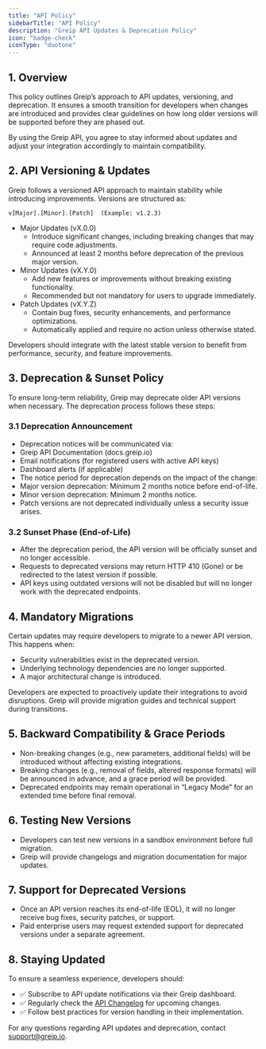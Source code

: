 ```yaml
---
title: "API Policy"
sidebarTitle: "API Policy"
description: "Greip API Updates & Deprecation Policy"
icon: "badge-check"
iconType: "duotone"
---
```


## 1. Overview

This policy outlines Greip’s approach to API updates, versioning, and deprecation. It ensures a smooth transition for developers when changes are introduced and provides clear guidelines on how long older versions will be supported before they are phased out.

By using the Greip API, you agree to stay informed about updates and adjust your integration accordingly to maintain compatibility.

## 2. API Versioning & Updates

Greip follows a versioned API approach to maintain stability while introducing improvements. Versions are structured as:

```
v[Major].[Minor].[Patch]  (Example: v1.2.3)
```

- Major Updates (vX.0.0)
  - Introduce significant changes, including breaking changes that may require code adjustments.
  - Announced at least 2 months before deprecation of the previous major version.
- Minor Updates (vX.Y.0)
  - Add new features or improvements without breaking existing functionality.
  - Recommended but not mandatory for users to upgrade immediately.
- Patch Updates (vX.Y.Z)
  - Contain bug fixes, security enhancements, and performance optimizations.
  - Automatically applied and require no action unless otherwise stated.

Developers should integrate with the latest stable version to benefit from performance, security, and feature improvements.

## 3. Deprecation & Sunset Policy

To ensure long-term reliability, Greip may deprecate older API versions when necessary. The deprecation process follows these steps:

### 3.1 Deprecation Announcement

- Deprecation notices will be communicated via:
- Greip API Documentation (docs.greip.io)
- Email notifications (for registered users with active API keys)
- Dashboard alerts (if applicable)
- The notice period for deprecation depends on the impact of the change:
- Major version deprecation: Minimum 2 months notice before end-of-life.
- Minor version deprecation: Minimum 2 months notice.
- Patch versions are not deprecated individually unless a security issue arises.

### 3.2 Sunset Phase (End-of-Life)

- After the deprecation period, the API version will be officially sunset and no longer accessible.
- Requests to deprecated versions may return HTTP 410 (Gone) or be redirected to the latest version if possible.
- API keys using outdated versions will not be disabled but will no longer work with the deprecated endpoints.

## 4. Mandatory Migrations

Certain updates may require developers to migrate to a newer API version. This happens when:

- Security vulnerabilities exist in the deprecated version.
- Underlying technology dependencies are no longer supported.
- A major architectural change is introduced.

Developers are expected to proactively update their integrations to avoid disruptions. Greip will provide migration guides and technical support during transitions.

## 5. Backward Compatibility & Grace Periods

- Non-breaking changes (e.g., new parameters, additional fields) will be introduced without affecting existing integrations.
- Breaking changes (e.g., removal of fields, altered response formats) will be announced in advance, and a grace period will be provided.
- Deprecated endpoints may remain operational in “Legacy Mode” for an extended time before final removal.

## 6. Testing New Versions

- Developers can test new versions in a sandbox environment before full migration.
- Greip will provide changelogs and migration documentation for major updates.

## 7. Support for Deprecated Versions

- Once an API version reaches its end-of-life (EOL), it will no longer receive bug fixes, security patches, or support.
- Paid enterprise users may request extended support for deprecated versions under a separate agreement.

## 8. Staying Updated

To ensure a seamless experience, developers should:

- ✅ Subscribe to API update notifications via their Greip dashboard.
- ✅ Regularly check the [API Changelog](https://changelog.greip.io/) for upcoming changes.
- ✅ Follow best practices for version handling in their implementation.

For any questions regarding API updates and deprecation, contact [support@greip.io](mailto:support@greip.io).

